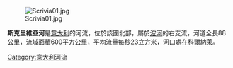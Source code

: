 [[Image:Scrivia01.jpg|right]]

{{coord|45|03|N|8|54|E|display=title|region:IT_type:river_source:GNS-enwiki}}

'''斯克里維亞河'''是[[意大利|意大利]]的河流，位於該國北部，屬於[[波河|波河]]的右支流，河道全長88公里，流域面積600平方公里，平均流量每秒23立方米，河口處在[[科爾納萊|科爾納萊]]。

{{Italy-geo-stub}}
[[Category:意大利河流|Category:意大利河流]]
